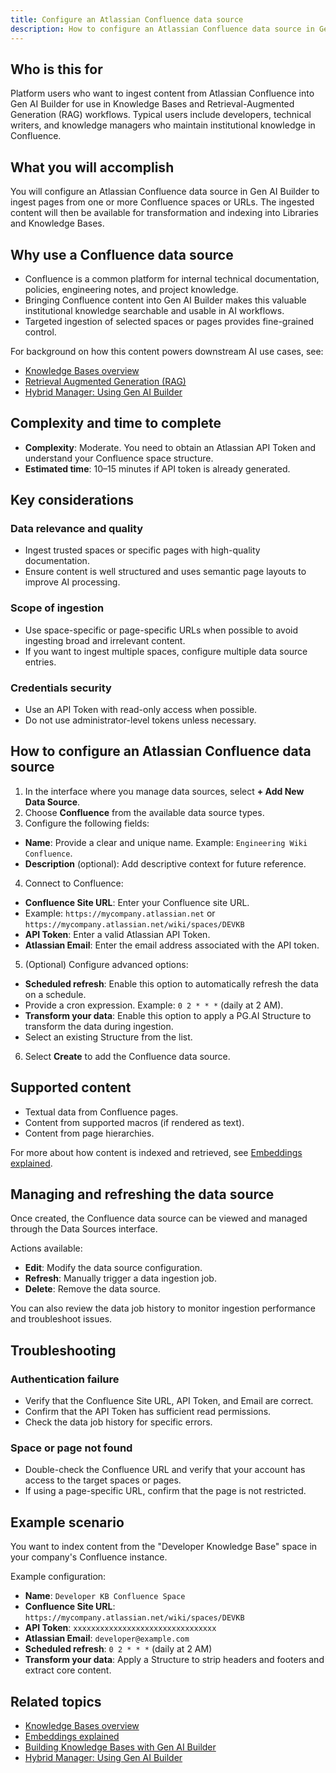 ```yaml
---
title: Configure an Atlassian Confluence data source
description: How to configure an Atlassian Confluence data source in Gen AI Builder to ingest content from Confluence spaces and pages.
---
```


## Who is this for

Platform users who want to ingest content from Atlassian Confluence into Gen AI Builder for use in Knowledge Bases and Retrieval-Augmented Generation (RAG) workflows.
Typical users include developers, technical writers, and knowledge managers who maintain institutional knowledge in Confluence.

## What you will accomplish

You will configure an Atlassian Confluence data source in Gen AI Builder to ingest pages from one or more Confluence spaces or URLs. The ingested content will then be available for transformation and indexing into Libraries and Knowledge Bases.

## Why use a Confluence data source

- Confluence is a common platform for internal technical documentation, policies, engineering notes, and project knowledge.
- Bringing Confluence content into Gen AI Builder makes this valuable institutional knowledge searchable and usable in AI workflows.
- Targeted ingestion of selected spaces or pages provides fine-grained control.

For background on how this content powers downstream AI use cases, see:

- [Knowledge Bases overview](../../../pipeline/knowledge_base)
- [Retrieval Augmented Generation (RAG)](edb-postgres-ai/ai-factory/learn/explained/rag)
- [Hybrid Manager: Using Gen AI Builder](../../../../../hybrid-manager/ai-factory/gen-ai/builder)

## Complexity and time to complete

- **Complexity**: Moderate. You need to obtain an Atlassian API Token and understand your Confluence space structure.
- **Estimated time**: 10–15 minutes if API token is already generated.

## Key considerations

### Data relevance and quality

- Ingest trusted spaces or specific pages with high-quality documentation.
- Ensure content is well structured and uses semantic page layouts to improve AI processing.

### Scope of ingestion

- Use space-specific or page-specific URLs when possible to avoid ingesting broad and irrelevant content.
- If you want to ingest multiple spaces, configure multiple data source entries.

### Credentials security

- Use an API Token with read-only access when possible.
- Do not use administrator-level tokens unless necessary.

## How to configure an Atlassian Confluence data source

1. In the interface where you manage data sources, select **+ Add New Data Source**.
2. Choose **Confluence** from the available data source types.
3. Configure the following fields:

- **Name**: Provide a clear and unique name. Example: `Engineering Wiki Confluence`.
- **Description** (optional): Add descriptive context for future reference.

4. Connect to Confluence:

- **Confluence Site URL**: Enter your Confluence site URL.
- Example: `https://mycompany.atlassian.net` or `https://mycompany.atlassian.net/wiki/spaces/DEVKB`
- **API Token**: Enter a valid Atlassian API Token.
- **Atlassian Email**: Enter the email address associated with the API token.

5. (Optional) Configure advanced options:

- **Scheduled refresh**: Enable this option to automatically refresh the data on a schedule.
- Provide a cron expression. Example: `0 2 * * *` (daily at 2 AM).
- **Transform your data**: Enable this option to apply a PG.AI Structure to transform the data during ingestion.
- Select an existing Structure from the list.

6. Select **Create** to add the Confluence data source.

## Supported content

- Textual data from Confluence pages.
- Content from supported macros (if rendered as text).
- Content from page hierarchies.

For more about how content is indexed and retrieved, see [Embeddings explained](edb-postgres-ai/ai-factory/learn/explained/embeddings).

## Managing and refreshing the data source

Once created, the Confluence data source can be viewed and managed through the Data Sources interface.

Actions available:

- **Edit**: Modify the data source configuration.
- **Refresh**: Manually trigger a data ingestion job.
- **Delete**: Remove the data source.

You can also review the data job history to monitor ingestion performance and troubleshoot issues.

## Troubleshooting

### Authentication failure

- Verify that the Confluence Site URL, API Token, and Email are correct.
- Confirm that the API Token has sufficient read permissions.
- Check the data job history for specific errors.

### Space or page not found

- Double-check the Confluence URL and verify that your account has access to the target spaces or pages.
- If using a page-specific URL, confirm that the page is not restricted.

## Example scenario

You want to index content from the "Developer Knowledge Base" space in your company's Confluence instance.

Example configuration:

- **Name**: `Developer KB Confluence Space`
- **Confluence Site URL**: `https://mycompany.atlassian.net/wiki/spaces/DEVKB`
- **API Token**: `xxxxxxxxxxxxxxxxxxxxxxxxxxxxxxxx`
- **Atlassian Email**: `developer@example.com`
- **Scheduled refresh**: `0 2 * * *` (daily at 2 AM)
- **Transform your data**: Apply a Structure to strip headers and footers and extract core content.

## Related topics

- [Knowledge Bases overview](../../../pipeline/knowledge_base)
- [Embeddings explained](edb-postgres-ai/ai-factory/learn/explained/embeddings)
- [Building Knowledge Bases with Gen AI Builder](edb-postgres-ai/ai-factory/learn/how-togen-ai/knowledge-base-setup) <!-- Placeholder link -->
- [Hybrid Manager: Using Gen AI Builder](../../../../../hybrid-manager/ai-factory/gen-ai/builder)
